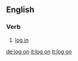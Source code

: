 {{also|logon}}
==English==

===Verb===
{{en-verb|logs on|logging on|logged on|logged on}}

# [[log in]]

[[de:log on]]
[[it:log on]]
[[lt:log on]]